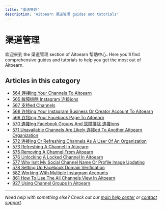 ```yaml
---
title: "渠道管理"
description: "Aitoearn 渠道管理 guides and tutorials"
---
```


# 渠道管理

欢迎来到 the 渠道管理 section of Aitoearn 帮助中心. Here you'll find comprehensive guides and tutorials to help you get the most out of Aitoearn.

## Articles in this category

- [564 连接ing Your Channels To Aitoearn](564-connecting-your-channels-to-aitoearn)
- [565 故障排除 Instagram 连接ions](565-troubleshooting-instagram-connections)
- [567 支持ed Channels](567-supported-channels)
- [568 连接ing Your Instagram Business Or Creator Account To Aitoearn](568-connecting-your-instagram-business-or-creator-account-to-aitoearn)
- [569 连接ing Your Facebook Page To Aitoearn](569-connecting-your-facebook-page-to-aitoearn)
- [570 连接ing Facebook Groups And 故障排除 连接ions](570-connecting-facebook-groups-and-troubleshooting-connections)
- [571 Unavailable Channels Are Likely 连接ed To Another Aitoearn Organization](571-unavailable-channels-are-likely-connected-to-another-aitoearn-organization)
- [572 连接ing Or Refreshing Channels As A User Of An Organization](572-connecting-or-refreshing-channels-as-a-user-of-an-organization)
- [573 Refreshing A Channel In Aitoearn](573-refreshing-a-channel-in-aitoearn)
- [575 Removing A Channel From Aitoearn](575-removing-a-channel-from-aitoearn)
- [576 Unlocking A Locked Channel In Aitoearn](576-unlocking-a-locked-channel-in-aitoearn)
- [577 Why Isnt My Social Channel Name Or Profile Image Updating](577-why-isnt-my-social-channel-name-or-profile-image-updating)
- [578 Setting Up Facebook Domain Verification](578-setting-up-facebook-domain-verification)
- [582 Working With Multiple Instagram Accounts](582-working-with-multiple-instagram-accounts)
- [861 How To Use The All Channels View In Aitoearn](861-how-to-use-the-all-channels-view-in-aitoearn)
- [927 Using Channel Groups In Aitoearn](927-using-channel-groups-in-aitoearn)

---

*Need help with something else? Check out our [main help center](/en/help-center) or [contact support](mailto:hello@aitoearn.com).*
